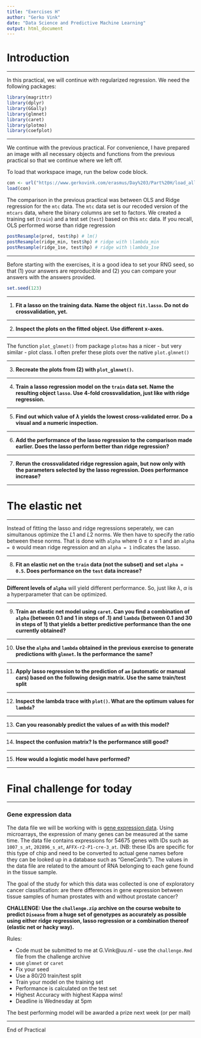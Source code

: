 ```yaml
---
title: "Exercises H"
author: "Gerko Vink"
date: "Data Science and Predictive Machine Learning"
output: html_document
---
```


# Introduction

---

In this practical, we will continue with regularized regression. We need the following packages:
```r
library(magrittr)
library(dplyr)
library(GGally)
library(glmnet)
library(caret)
library(plotmo)
library(coefplot)
```

---

We continue with the previous practical. For convenience, I have prepared an image with all necessary objects and functions from the previous practical so that we continue where we left off. 

To load that workspace image, run the below code block.
```r
con <- url("https://www.gerkovink.com/erasmus/Day%203/Part%20H/load_all_objects.RData")
load(con)
```


The comparison in the previous practical was between OLS and Ridge regression for the `mtc` data. The `mtc` data set is our recoded version of the `mtcars` data, where the binary columns are set to factors. We created a training set (`train`) and a test set (`test`) based on this `mtc` data. If you recall, OLS performed worse than ridge regression

```r
postResample(pred, test$hp) # lm()
postResample(ridge_min, test$hp) # ridge with \lambda_min
postResample(ridge_1se, test$hp) # ridge with \lambda_1se
```

---

Before starting with the exercises, it is a good idea to set your RNG seed, so that (1) your answers are reproducible and (2) you can compare your answers with the answers provided. 

```r
set.seed(123)
```

---

1. __Fit a lasso on the training data. Name the object `fit.lasso`. Do not do crossvalidation, yet.__

---

2. __Inspect the plots on the fitted object. Use different x-axes.__


---

The function `plot_glmnet()` from package `plotmo` has a nicer - but very similar - plot class. I often prefer these plots over the native `plot.glmnet()`

---

3. __Recreate the plots from (2) with `plot_glmnet()`.__

---

4. __Train a lasso regression model on the `train` data set. Name the resulting object `lasso`. Use 4-fold crossvalidation, just like with ridge regression.__ 

---

5. __Find out which value of $\lambda$ yields the lowest cross-validated error. Do a visual and a numeric inspection.__

---

6. __Add the performance of the lasso regression to the comparison made earlier. Does the lasso perform better than ridge regression?__


---

7. __Rerun the crossvalidated ridge regression again, but now only with the parameters selected by the lasso regression. Does performance increase?__

---

# The elastic net

---

Instead of fitting the lasso and ridge regressions seperately, we can simultanous optimize the $L1$ and $L2$ norms. We then have to specify the ratio between these norms. That is done with `alpha` where $0\leq\alpha\leq1$ and an `alpha = 0` would mean ridge regression and an `alpha = 1` indicates the lasso. 

---

8. __Fit an elastic net on the `train` data (not the subset) and set `alpha = 0.5`. Does performance on the `test` data increase?__

---

**Different levels of `alpha`** will yield different performance. So, just like $\lambda$, $\alpha$ is a hyperparameter that can be optimized. 


---

9. __Train an elastic net model using `caret`. Can you find a combination of `alpha` (between 0.1 and 1 in steps of .1) and `lambda` (between 0.1 and 30 in steps of 1) that yields a better predictive performance than the one currently obtained?__

---

10. __Use the `alpha` and `lambda` obtained in the previous exercise to generate predictions with `glmnet`. Is the performance the same?__

---

11. __Apply lasso regression to the prediction of `am` (automatic or manual cars) based on the following design matrix. Use the same train/test split__

---

12. __Inspect the lambda trace with `plot()`. What are the optimum values for `lambda`?__

---

13. __Can you reasonably predict the values of `am` with this model?__

---

14. __Inspect the confusion matrix? Is the performance still good?__

---


15. __How would a logistic model have performed?__

---

# Final challenge for today

---

### Gene expression data

The data file we will be working with is [gene expression data](https://www.ebi.ac.uk/arrayexpress/experiments/E-MTAB-6694). Using microarrays, the expression of many genes can be measured at the same time. The data file contains expressions for 54675 genes with IDs such as `1007_s_at`, `202896_s_at`, `AFFX-r2-P1-cre-3_at`. (NB: these IDs are specific for this type of chip and need to be converted to actual gene names before they can be looked up in a database such as "GeneCards"). The values in the data file are related to the amount of RNA belonging to each gene found in the tissue sample.


The goal of the study for which this data was collected is one of exploratory cancer classification: are there differences in gene expression between tissue samples of human prostates with and without prostate cancer?

**CHALLENGE: Use the `challenge.zip` archive on the course website to predict `Disease` from a huge set of genotypes as accurately as possible using either ridge regression, lasso regression or a combination thereof (elastic net or hacky way).**

Rules: 

- Code must be submitted to me at G.Vink@uu.nl - use the `challenge.Rmd` file from the challenge archive
- use `glmnet` or `caret`
- Fix your seed
- Use a 80/20 train/test split
- Train your model on the training set
- Performance is calculated on the test set
- Highest Accuracy with highest Kappa wins!
- Deadline is Wednesday at 5pm

The best performing model will be awarded a prize next week (or per mail) 

---

End of Practical


